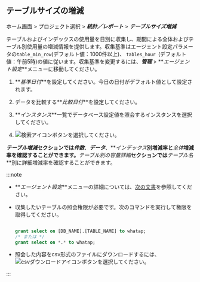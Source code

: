 ## テーブルサイズの増減

ホーム画面 > プロジェクト選択 > **_統計／レポート_** > **_テーブルサイズ増減_**

<ProdImg img='db-database-tablesize.png' alt='테이블 사이즈 증감'/>

テーブルおよびインデックスの使用量を日別に収集し、期間による全体およびテーブル別使用量の増減情報を提供します。収集基準はエージェント設定パラメータの`table_min_row`(デフォルト値：1000件以上)、 `tables_hour `(デフォルト値：午前5時)の値に従います。収集基準を変更するには、**_管理_** > **_エージェント設定_**メニューに移動してください。

1.  **_基準日付_**を設定してください。今日の日付がデフォルト値として設定されます。

2.  データを比較する**_比較日付_**を設定してください。

3.  **_インスタンス_**一覧でデータベース設定値を照会するインスタンスを選択してください。

4.  ![検索アイコン](/img/ico-btn-search.png)ボタンを選択してください。

**_テーブル増減_**セクションでは**_件数_**、**_データ_**、**_インデックス_**別増減率と**_全体_**増減率を確認することができます。**_テーブル別の容量詳細_**セクションでは**_テーブル名_**別に詳細増減率を確認することができます。 

:::note

-   **_エージェント設定_**メニューの詳細については、[次の文書](agent-settings#agent-options)を参照してください。

-   収集したいテーブルの照会権限が必要です。次のコマンドを実行して権限を取得してください。

    ```sql

    grant select on [DB_NAME].[TABLE_NAME] to whatap;
    /* または */
    grant select on *.* to whatap;

    ```

-   照会した内容をcsv形式のファイルにダウンロードするには、![csvダウンロードアイコン](/img/ic-csv-download-ms.svg)ボタンを選択してください。

:::
